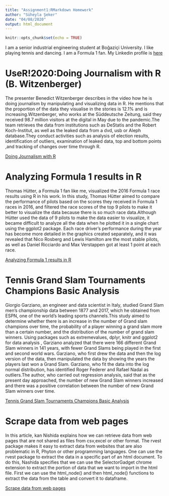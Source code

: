 ```yaml
---
title: "Assignment1:RMarkdown Homework"
author: "Süheyla Şeker"
date: "04/08/2020"
output: html_document
---
```


```r
knitr::opts_chunk$set(echo = TRUE)
```

I am a senior industrial engineering student at Boğaziçi University. 
I like playing tennis and dancing. I am a Formula 1 fan.
My Linkedin profile is
[here](https://www.linkedin.com/in/suheylaseker/)

# UseR!2020:Doing Journalism with R (B. Witzenberger)
The presenter Benedict Witzenberger describes in the video how he is doing journalism by manipulating and visualizing data in R. He mentions that the proportion of the data they visualise in the stories is 12.1% and is increasing.Witzenberger, who works at the Süddeutsche Zeitung, said they received 98.7 million visitors at the digital in May due to the pandemic.The team retrieves the data from institutions such as DeStatis and the Robert Koch-Institut, as well as the leaked data from a dvd, usb or Aleph database.They conduct activities such as analysis of election results, identification of outliers, examination of leaked data, top and bottom points ,and tracking of changes over time through R.

[Doing Journalism with R](https://www.youtube.com/watch?v=1bmdHy5vtfY&list=LLOOXUVQ4VuNbQgs2jHR_2Hg&index=2&t=448s)



# Analyzing Formula 1 results in R 
Thomas Hütter, a Formula 1 fan like me, visualized the 2016 Formula 1 race results using R in his work. In this study, Thomas Hütter aimed to compare the performance of pilots based on the scores they received in Formula 1 races in 2016, and filtered the race scores of the top 9 pilots to make it better to visualize the data because there is so much race data.Although Hütter used the data of 9 pilots to make the data easier to visualize, it became difficult to analyze all the data when he plotted it in a single chart using the ggplot2 package. Each race driver's performance during the year has become more detailed in the graphics created separately, and  it was revealed that Nico Rosberg and Lewis Hamilton are the most stable pilots, as well as Daniel Ricciardo and Max Verstappen got at least 1 point at each race.

[Analyzing Formula 1 results in R](https://www.sqlservercentral.com/articles/analyzing-formula-1-results-in-r)

# Tennis Grand Slam Tournaments Champions Basic Analysis
Giorgio Garziano, an engineer and data scientist in Italy, studied Grand Slam men's championship data between 1877 and 2017, which he obtained from ESPN, one of the world's leading sports channels.This study aimed to determine whether there is an increase in the number of Grand slam champions over time, the probability of a player winning a grand slam more than a certain number, and the distribution of the number of grand slam winners. Using packages such as extremevalues, dplyr, knitr and ggplot2 for data analysis , Garziano analyzed that there were 166 different Grand Slam winners in 141 years, with fewer Grand Slams being played in the first and second world wars. Garziano, who first drew the data and then the log version of the data, then manipulated the data by showing the years the players last won a Grand Slam. Garziano, who fit the data into the log normal distribution, has identified Roger Federer and Rafael Nadal as outliers.The author, who carried out regression analysis, said that as the present day approached, the number of new Grand Slam winners increased and there was a positive correlation between the number of new Grand Slam winners over time.

[Tennis Grand Slam Tournaments Champions Basic Analysis](https://www.sqlservercentral.com/articles/analyzing-formula-1-results-in-r)

# Scrape data from web pages
In this article, kan Nishida explains how we can retrieve data from web pages that are not shared as files from csv,excel or other format. The rvest package makes it easy to extract data from websites that are also problematic in R, Phyton or other programming languages. One can use the rvest package to extract the data in a specific part of an html document. To do this, Nashida specifies that we can use the SelectorGadget chrome extension to extract the portion of data that we want to import in the html file. First we can use the html_node() and then html_node() functions to extract the data from the table and convert it to dataframe.



[Scrape data from web pages](https://blog.exploratory.io/scrape-data-from-web-pages-50e45b2b150a)



